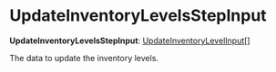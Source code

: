 
# UpdateInventoryLevelsStepInput

 **UpdateInventoryLevelsStepInput**: [UpdateInventoryLevelInput](../../../types/InventoryTypes/interfaces/types.InventoryTypes.UpdateInventoryLevelInput/page.mdx)[]

The data to update the inventory levels.
